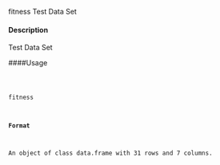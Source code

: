 fitness Test Data Set

#### Description 

Test Data Set

####Usage 
<pre><code>
  
  fitness

#### Format 

An object of class data.frame with 31 rows and 7 columns.
